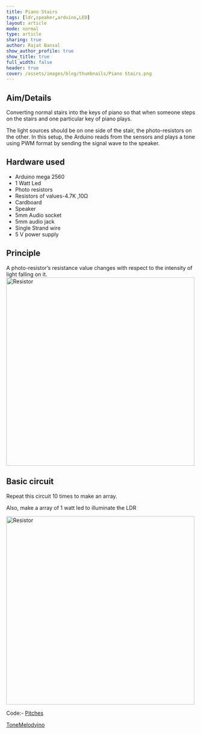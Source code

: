 ```yaml
---
title: Piano Stairs
tags: [ldr,speaker,arduino,LED]
layout: article
mode: normal
type: article
sharing: true
author: Rajat Bansal
show_author_profile: true
show_title: true
full_width: false
header: true
cover: /assets/images/blog/thumbnails/Piano Stairs.png
---
```

## Aim/Details
Converting normal stairs into the keys of piano so that when someone steps on the stairs and one particular key of piano plays.

The light sources should be on one side of the stair, the photo-resistors on the other. In this setup, the Arduino reads from the sensors  and plays a tone using PWM format by sending the signal wave  to the speaker.


## Hardware used
- Arduino mega 2560
- 1 Watt Led
- Photo resistors
- Resistors of values-4.7K ,10Ω
- Cardboard
- Speaker
- 5mm Audio socket
- 5mm audio jack
- Single Strand wire
- 5 V power supply
 

## Principle
A photo-resistor’s resistance value changes with respect to the intensity of light falling on it.
 <Image src="/assets/images/blog/Piano-Stairs/circuit.png" alt="Resistor" width='500' height='500'>



## Basic circuit
Repeat this circuit 10 times to make an array.

Also, make a array of 1 watt led to illuminate the LDR

 <Image src="/assets/images/blog/thumbnails/Piano Stairs.png" alt="Resistor" width='500' height='500'>


Code:- [Pitches](https://technopediabphc.files.wordpress.com/2016/04/pitches.docx)

[ToneMelodyino](https://technopediabphc.files.wordpress.com/2016/04/tonemelodyino.docx)
